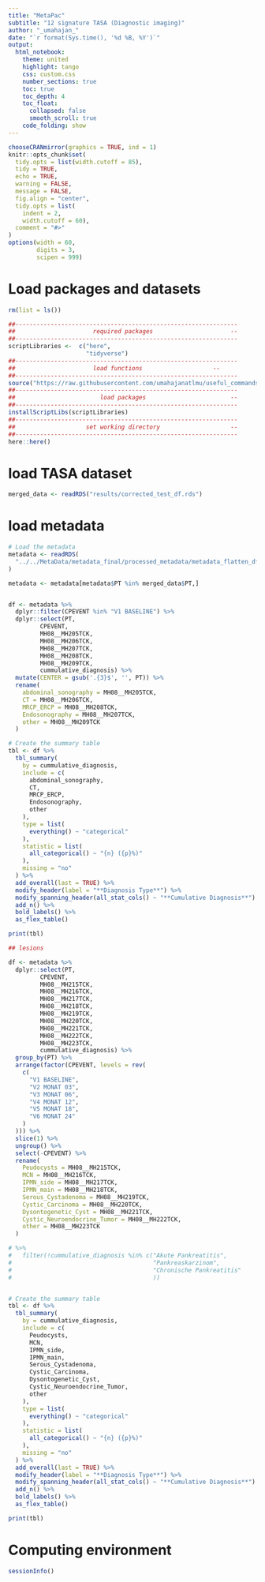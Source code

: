 ```yaml
---
title: "MetaPac"
subtitle: "12 signature TASA (Diagnostic imaging)"
author: "_umahajan_"
date: "`r format(Sys.time(), '%d %B, %Y')`"
output:
  html_notebook:
    theme: united
    highlight: tango
    css: custom.css
    number_sections: true
    toc: true
    toc_depth: 4
    toc_float: 
      collapsed: false
      smooth_scroll: true
    code_folding: show
---
```


```r
chooseCRANmirror(graphics = TRUE, ind = 1)
knitr::opts_chunk$set(
  tidy.opts = list(width.cutoff = 85),
  tidy = TRUE,
  echo = TRUE,
  warning = FALSE,
  message = FALSE,
  fig.align = "center",
  tidy.opts = list(
    indent = 2,          
    width.cutoff = 60),
  comment = "#>"
)
options(width = 60,
        digits = 3,
        scipen = 999)
```


# Load packages and datasets
```r
rm(list = ls())

##---------------------------------------------------------------
##                      required packages                      --
##---------------------------------------------------------------
scriptLibraries <-  c("here",
                      "tidyverse")
##---------------------------------------------------------------
##                      load functions                    --
##---------------------------------------------------------------
source("https://raw.githubusercontent.com/umahajanatlmu/useful_commands/main/auxillary/basicFunctions.R")
##---------------------------------------------------------------
##                        load packages                        --
##---------------------------------------------------------------
installScriptLibs(scriptLibraries)
##---------------------------------------------------------------
##                    set working directory                    --
##---------------------------------------------------------------
here::here()
```

# load TASA dataset
```r
merged_data <- readRDS("results/corrected_test_df.rds")
```

# load metadata
```r
# Load the metadata
metadata <- readRDS(
  "../../MetaData/metadata_final/processed_metadata/metadata_flatten_df_cumm_diagnosis.rds"
)

metadata <- metadata[metadata$PT %in% merged_data$PT,]


df <- metadata %>%
  dplyr::filter(CPEVENT %in% "V1 BASELINE") %>%
  dplyr::select(PT,
         CPEVENT,
         MH08__MH205TCK,
         MH08__MH206TCK,
         MH08__MH207TCK,
         MH08__MH208TCK,
         MH08__MH209TCK,
         cummulative_diagnosis) %>%
  mutate(CENTER = gsub('.{3}$', '', PT)) %>%
  rename(
    abdominal_sonography = MH08__MH205TCK,
    CT = MH08__MH206TCK,
    MRCP_ERCP = MH08__MH208TCK,
    Endosonography = MH08__MH207TCK,
    other = MH08__MH209TCK
  ) 

# Create the summary table
tbl <- df %>%
  tbl_summary(
    by = cummulative_diagnosis,
    include = c(
      abdominal_sonography,
      CT,
      MRCP_ERCP,
      Endosonography,
      other
    ),
    type = list(
      everything() ~ "categorical"
    ),
    statistic = list(
      all_categorical() ~ "{n} ({p}%)"
    ),
    missing = "no"
  ) %>%
  add_overall(last = TRUE) %>%
  modify_header(label = "**Diagnosis Type**") %>%
  modify_spanning_header(all_stat_cols() ~ "**Cumulative Diagnosis**") %>%
  add_n() %>%
  bold_labels() %>%
  as_flex_table()

print(tbl)

## lesions

df <- metadata %>%
  dplyr::select(PT,
         CPEVENT,
         MH08__MH215TCK,
         MH08__MH216TCK,
         MH08__MH217TCK,
         MH08__MH218TCK,
         MH08__MH219TCK,
         MH08__MH220TCK,
         MH08__MH221TCK,
         MH08__MH222TCK,
         MH08__MH223TCK,
         cummulative_diagnosis) %>%
  group_by(PT) %>%
  arrange(factor(CPEVENT, levels = rev(
    c(
      "V1 BASELINE",
      "V2 MONAT 03",
      "V3 MONAT 06",
      "V4 MONAT 12",
      "V5 MONAT 18",
      "V6 MONAT 24"
    )
  ))) %>%
  slice(1) %>%
  ungroup() %>%
  select(-CPEVENT) %>%
  rename(
    Peudocysts = MH08__MH215TCK,
    MCN = MH08__MH216TCK,
    IPMN_side = MH08__MH217TCK,
    IPMN_main = MH08__MH218TCK,
    Serous_Cystadenoma = MH08__MH219TCK,
    Cystic_Carcinoma = MH08__MH220TCK,
    Dysontogenetic_Cyst = MH08__MH221TCK,
    Cystic_Neuroendocrine_Tumor = MH08__MH222TCK,
    other = MH08__MH223TCK
  ) 

# %>%
#   filter(!cummulative_diagnosis %in% c("Akute Pankreatitis",
#                                        "Pankreaskarzinom",
#                                        "Chronische Pankreatitis"
#                                        ))


# Create the summary table
tbl <- df %>%
  tbl_summary(
    by = cummulative_diagnosis,
    include = c(
      Peudocysts,
      MCN,
      IPMN_side,
      IPMN_main,
      Serous_Cystadenoma,
      Cystic_Carcinoma,
      Dysontogenetic_Cyst,
      Cystic_Neuroendocrine_Tumor,
      other
    ),
    type = list(
      everything() ~ "categorical"
    ),
    statistic = list(
      all_categorical() ~ "{n} ({p}%)"
    ),
    missing = "no"
  ) %>%
  add_overall(last = TRUE) %>%
  modify_header(label = "**Diagnosis Type**") %>%
  modify_spanning_header(all_stat_cols() ~ "**Cumulative Diagnosis**") %>%
  add_n() %>%
  bold_labels() %>%
  as_flex_table()

print(tbl)


```

# Computing environment
```r
sessionInfo()
```
